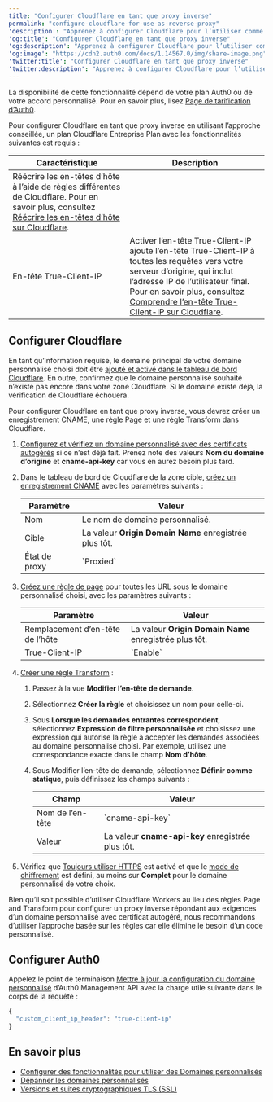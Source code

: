 ```yaml
---
title: "Configurer Cloudflare en tant que proxy inverse"
permalink: "configure-cloudflare-for-use-as-reverse-proxy"
'description': "Apprenez à configurer Cloudflare pour l’utiliser comme proxy de domaine personnalisé pour Auth0."
'og:title': "Configurer Cloudflare en tant que proxy inverse"
'og:description': "Apprenez à configurer Cloudflare pour l’utiliser comme proxy de domaine personnalisé pour Auth0."
'og:image': "https://cdn2.auth0.com/docs/1.14567.0/img/share-image.png"
'twitter:title': "Configurer Cloudflare en tant que proxy inverse"
'twitter:description': "Apprenez à configurer Cloudflare pour l’utiliser comme proxy de domaine personnalisé pour Auth0."
---
```


<Card title="La disponibilité varie selon le plan Auth0">

La disponibilité de cette fonctionnalité dépend de votre plan Auth0 ou de votre accord personnalisé. Pour en savoir plus, lisez [Page de tarification d’Auth0](https://auth0.com/pricing).

</Card>

Pour configurer Cloudflare en tant que proxy inverse en utilisant l’approche conseillée, un plan Cloudflare Entreprise Plan avec les fonctionnalités suivantes est requis :

<table class="table"><thead>
<tr>
<th><strong>Caractéristique</strong></th>
<th><strong>Description</strong></th>
</tr>
</thead>
<tbody>
<tr>
<td>Réécrire les en-têtes d’hôte à l’aide de règles différentes de Cloudflare. Pour en savoir plus, consultez <a href="https://support.cloudflare.com/hc/en-us/articles/206652947-Using-Page-Rules-to-Re-Write-Host-Headers">Réécrire les en-têtes d’hôte sur Cloudflare</a>.</td>
<td></td>
</tr>
<tr>
<td>En-tête True-Client-IP</td>
<td>Activer l’en-tête True-Client-IP ajoute l’en-tête True-Client-IP à toutes les requêtes vers votre serveur d’origine, qui inclut l’adresse IP de l’utilisateur final. Pour en savoir plus, consultez <a href="https://support.cloudflare.com/hc/en-us/articles/206776727-What-is-True-Client-IP-">Comprendre l’en-tête True-Client-IP sur Cloudflare</a>.</td>
</tr>
</tbody>
</table>

## Configurer Cloudflare

<Warning>

En tant qu’information requise, le domaine principal de votre domaine personnalisé choisi doit être [ajouté et activé dans le tableau de bord Cloudflare](https://developers.cloudflare.com/learning-paths/get-started/add-domain-to-cf/minimize-downtime/#activate-your-domain). En outre, confirmez que le domaine personnalisé souhaité n’existe pas encore dans votre zone Cloudflare. Si le domaine existe déjà, la vérification de Cloudflare échouera.

</Warning>

Pour configurer Cloudflare en tant que proxy inverse, vous devrez créer un enregistrement CNAME, une règle Page et une règle Transform dans Cloudflare.

1. [Configurez et vérifiez un domaine personnalisé.avec des certificats autogérés](https://auth0.com/docs/customize/custom-domains/self-managed-certificates) si ce n’est déjà fait. Prenez note des valeurs **Nom du domaine d’origine** et **cname-api-key** car vous en aurez besoin plus tard.
2. Dans le tableau de bord de Cloudflare de la zone cible, [créez un enregistrement CNAME](https://developers.cloudflare.com/dns/manage-dns-records/how-to/create-dns-records/#create-dns-records) avec les paramètres suivants :

   <table class="table"><thead>
   <tr>
   <th><strong>Paramètre</strong></th>
   <th><strong>Valeur</strong></th>
   </tr>
   </thead>
   <tbody>
   <tr>
   <td>Nom</td>
   <td>Le nom de domaine personnalisé.</td>
   </tr>
   <tr>
   <td>Cible</td>
   <td>La valeur <strong>Origin Domain Name</strong> enregistrée plus tôt.</td>
   </tr>
   <tr>
   <td>État de proxy</td>
   <td>`Proxied`</td>
   </tr>
   </tbody>
   </table>
3. [Créez une règle de page](https://support.cloudflare.com/hc/en-us/articles/200172336-Creating-Page-Rules) pour toutes les URL sous le domaine personnalisé choisi, avec les paramètres suivants :

   <table class="table"><thead>
   <tr>
   <th><strong>Paramètre</strong></th>
   <th><strong>Valeur</strong></th>
   </tr>
   </thead>
   <tbody>
   <tr>
   <td>Remplacement d’en-tête de l’hôte</td>
   <td>La valeur <strong>Origin Domain Name</strong> enregistrée plus tôt.</td>
   </tr>
   <tr>
   <td>True-Client-IP</td>
   <td>`Enable`</td>
   </tr>
   </tbody>
   </table>
4. [Créer une règle Transform](https://developers.cloudflare.com/rules/transform/request-header-modification/create-dashboard/) :

   1. Passez à la vue **Modifier l’en-tête de demande**.
   2. Sélectionnez **Créer la règle** et choisissez un nom pour celle-ci.
   3. Sous **Lorsque les demandes entrantes correspondent**, sélectionnez **Expression de filtre personnalisée** et choisissez une expression qui autorise la règle à accepter les demandes associées au domaine personnalisé choisi. Par exemple, utilisez une correspondance exacte dans le champ **Nom d’hôte**.
   4. Sous Modifier l’en-tête de demande, sélectionnez **Définir comme statique**, puis définissez les champs suivants :

      <table class="table"><thead>
      <tr>
      <th><strong>Champ</strong></th>
      <th><strong>Valeur</strong></th>
      </tr>
      </thead>
      <tbody>
      <tr>
      <td>Nom de l’en-tête</td>
      <td>`cname-api-key`</td>
      </tr>
      <tr>
      <td>Valeur</td>
      <td>La valeur <strong>cname-api-key</strong> enregistrée plus tôt.</td>
      </tr>
      </tbody>
      </table>
5. Vérifiez que [Toujours utiliser HTTPS](https://developers.cloudflare.com/ssl/edge-certificates/additional-options/always-use-https/) est activé et que le [mode de chiffrement](https://developers.cloudflare.com/ssl/origin-configuration/ssl-modes/) est défini, au moins sur **Complet** pour le domaine personnalisé de votre choix.

<Callout icon="file-lines" color="#0EA5E9" iconType="regular">

Bien qu’il soit possible d’utiliser Cloudflare Workers au lieu des règles Page and Transform pour configurer un proxy inverse répondant aux exigences d’un domaine personnalisé avec certificat autogéré, nous recommandons d’utiliser l’approche basée sur les règles car elle élimine le besoin d’un code personnalisé.

</Callout>

## Configurer Auth0

Appelez le point de terminaison [Mettre à jour la configuration du domaine personnalisé](https://auth0.com/docs/api/management/v2#!/Custom_Domains/patch_custom_domains_by_id) d’Auth0 <Tooltip href="/docs/docs/fr-ca/glossary?term=management-api" tip="Management API
Un produit permettant aux clients d’effectuer des tâches administratives." cta="Voir le glossaire">Management API</Tooltip> avec la charge utile suivante dans le corps de la requête :

```javascript lines
{
  "custom_client_ip_header": "true-client-ip"
}
```

## En savoir plus

* [Configurer des fonctionnalités pour utiliser des Domaines personnalisés](/docs/docs/fr-ca/customize/custom-domains/configure-features-to-use-custom-domains)
* [Dépanner les domaines personnalisés](/docs/docs/fr-ca/troubleshoot/integration-extensibility-issues/troubleshoot-custom-domains)
* [Versions et suites cryptographiques TLS (SSL)](/docs/docs/fr-ca/customize/custom-domains/self-managed-certificates/tls-ssl)